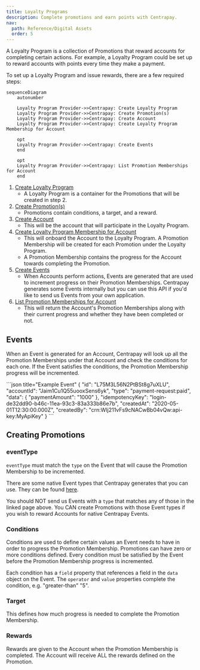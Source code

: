 ```yaml
---
title: Loyalty Programs
description: Complete promotions and earn points with Centrapay.
nav:
  path: Reference/Digital Assets
  order: 5
---
```



A Loyalty Program is a collection of Promotions that reward accounts for completing certain actions. For example, a Loyalty Program could be set up to reward accounts with points every time they make a payment.

To set up a Loyalty Program and issue rewards, there are a few required steps:

``` mermaid
sequenceDiagram
	autonumber

	Loyalty Program Provider->>Centrapay: Create Loyalty Program
	Loyalty Program Provider->>Centrapay: Create Promotion(s)
	Loyalty Program Provider->>Centrapay: Create Account
	Loyalty Program Provider->>Centrapay: Create Loyalty Program Membership for Account

	opt
	Loyalty Program Provider->>Centrapay: Create Events
	end

	opt
	Loyalty Program Provider->>Centrapay: List Promotion Memberships for Account
	end
```

1. [Create Loyalty Program](/api/loyalty-programs/#create-loyalty-program)
    - A Loyalty Program is a container for the Promotions that will be created in step 2.
2. [Create Promotion(s)](/api/promotions/#create-promotion)
    - Promotions contain conditions, a target, and a reward.
3. [Create Account](/api/accounts/#create-an-account)
    - This will be the account that will participate in the Loyalty Program.
4. [Create Loyalty Program Membership for Account](/api/loyalty-program-memberships/#create-loyalty-program-memberships)
    - This will onboard the Account to the Loyalty Program. A Promotion Membership will be created for each Promotion under the Loyalty Program.
    - A Promotion Membership contains the progress for the Account towards completing the Promotion.
5. [Create Events](/api/events/#create-event)
    - When Accounts perform actions, Events are generated that are used to increment progress on their Promotion Memberships. Centrapay generates some Events internally but you can use this API if you'd like to send us Events from your own application.
6. [List Promotion Memberships for Account](/api/promotion-memberships/#list-promotion-memberships-by-account)
    - This will return the Account's Promotion Memberships along with their current progress and whether they have been completed or not.

## Events

When an Event is generated for an Account, Centrapay will look up all the Promotion Memberships under that Account and check the conditions for each one. If the Event satisfies the conditions, the Promotion Membership progress will be incremented.

<CodePanel>
```json title="Example Event"
{
  "id": "L75M3L56N2PtBSt8g7uXLU",
  "accountId": "Jaim1Cu1Q55uooxSens6yk",
  "type": "payment-request:paid",
  "data": {
    "paymentAmount": "1000"
  },
  "idempotencyKey": "login-de32dd90-b46c-11ea-93c3-83a333b86e7b",
  "createdAt": "2020-05-01T12:30:00.000Z",
  "createdBy": "crn:WIj211vFs9cNACwBb04vQw:api-key:MyApiKey"
}
```
</CodePanel>

## Creating Promotions

### eventType

`eventType` must match the `type` on the Event that will cause the Promotion Membership to be incremented.

There are some native Event types that Centrapay generates that you can use. They can be found [here](/api/centrapay-event-types/).

You should NOT send us Events with a `type` that matches any of those in the linked page above. You CAN create Promotions with those Event types if you wish to reward Accounts for native Centrapay Events.

### Conditions

Conditions are used to define certain values an Event needs to have in order to progress the Promotion Membership. Promotions can have zero or more conditions defined. Every condition must be satisfied by the Event before the Promotion Membership progress is incremented.

Each condition has a `field` property that references a field in the `data` object on the Event. The `operator` and `value` properties complete the condition, e.g. "greater-than" "5".

### Target

This defines how much progress is needed to complete the Promotion Membership.

### Rewards

Rewards are given to the Account when the Promotion Membership is completed. The Account will receive ALL the rewards defined on the Promotion.
